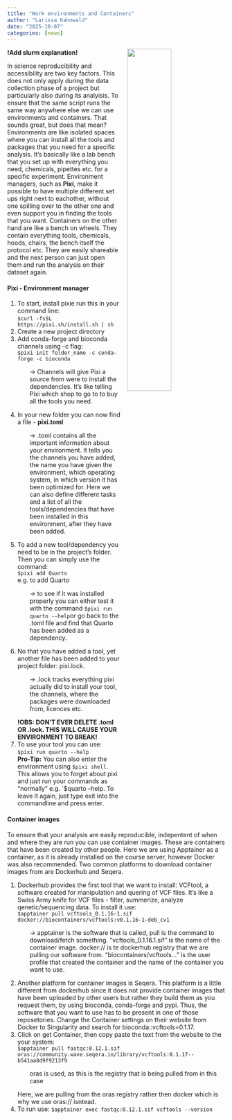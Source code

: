 ```yaml
---
title: "Work environments and Containers"
author: "Larissa Kahnwald"
date: "2025-10-07"
categories: [news]
---
```

![](pixi2025-10-07.png){style="float:right; width:45%; margin:0 0 1rem 1rem;"}

**!Add slurm explanation!**

In science reproducibility and accessibility are two key factors. This does not only apply during the data collection phase of a project but particularly also during its analyisis. To ensure that the same script runs the same way anywhere else we can use environments and containers.
That sounds great, but does that mean? 
Environments are like isolated spaces where you can install all the tools and packages that you need for a specific analysis. It's basically like a lab bench that you set up with everything you need, chemicals, pipettes etc. for a specific experiment. Environment managers, such as **Pixi**, make it possible to have multiple different set ups right next to eachother, without one spilling over to the other one and even support you in finding the tools that you want.
Containers on the other hand are like a bench on wheels. They contain everything tools, chemicals, hoods, chairs, the bench itself the protocol etc. They are easily shareable and the next person can just open them and run the analysis on their dataset again.

#### Pixi - Environment manager
1. To start, install pixie run this in your command line:  
`$curl -fsSL https://pixi.sh/install.sh | sh` 
2. Create a new project directory
3. Add conda-forge and bioconda channels using -c flag:  
`$pixi init folder_name -c conda-forge -c bioconda`  
<p style="margin-left:2em;"> -> Channels will give Pixi a source from were to install the dependencies. It's like telling Pixi which shop to go to to buy all the tools you need.</p>
4. In your new folder you can now find a file - **pixi.toml**
<p style="margin-left:2em;"> -> .toml contains all the important information about your environment. It tells you the channels you have added, the name you have given the environment, which operating system, in which version it has been optimized for. Here we can also define different tasks and a list of all the tools/dependencies that have been installed in this environment, after they have been added.</p>   
5. To add a new tool/dependency you need to be in the project's folder. Then you can simply use the command:  
`$pixi add Quarto`  
e.g. to add Quarto 
<p style="margin-left:2em;"> -> to see if it was installed properly you can either test it with the command `$pixi run quarto --help`or go back to the .toml file and find that Quarto has been added as a dependency.</p>  
6. No that you have added a tool, yet another file has been added to your project folder: pixi.lock.  
<p style="margin-left:2em;"> -> .lock tracks everything pixi actually did to install your tool, the channels, where the packages were downloaded from, licences etc.</p> 
**!OBS: DON'T EVER DELETE .toml OR .lock. THIS WILL CAUSE YOUR ENVIRONMENT TO BREAK!** 
7. To use your tool you can use:  
`$pixi run quarto --help`   
**Pro-Tip:** You can also enter the environment using 
`$pixi shell`. This allows you to forget about pixi and just run your commands as "normally" e.g. `$quarto --help. To leave it again, just type exit into the commandline and press enter.


#### Container images

To ensure that your analysis are easily reproducible, indepentent of when and where they are run you can use container images. These are containers that have been created by other people. Here we are using Apptainer as a container, as it is already installed on the course server, however Docker was also recommended.
Two common platforms to download container images from are Dockerhub and Seqera.

1. Dockerhub provides the first tool that we want to install: VCFtool, a software created for manipulation and quering of VCF files. It's like a Swiss Army knife for VCF files - filter, summerize, analyze qenetic/sequencing data.
To install it use:  
`$apptainer pull vcftools_0.1.16-1.sif docker://biocontainers/vcftools:v0.1.16-1-deb_cv1`
<p style="margin-left:2em;"> -> apptainer is the software that is called, pull is the command to download/fetch something. "vcftools_0.1.16.1.sif" is the name of the container image. docker:// is te dockerhub registry that we are pulling our software from. "biocontainers/vcftools..." is the user profile that created the container and the name of the container you want to use.</p> 

2. Another platform for container images is Seqera. This platform is a little different from dockerhub since it does not provide container images that have been uploaded by other users but rather they build them as you request them, by using bioconda, conda-forge and pypi. Thus, the software that you want to use has to be present in one of those reposetories. Change the Container settings on their website from Docker to Singularity and search for bioconda::vcftools=0.1.17.
3. Click on get Container, then copy paste the text from the website to the your system:  
`$apptainer pull fastqc:0.12.1.sif oras://community.wave.seqera.io/library/vcftools:0.1.17--b541aa8d9f9213f9`
<p style="margin-left:2em;"> oras is used, as this is the registry that is being pulled from in this case</p>
Here, we are pulling from the oras registry rather then docker which is why we use oras:// isntead.
4. To run use: 
`$apptainer exec fastqc:0.12.1.sif vcftools --version`